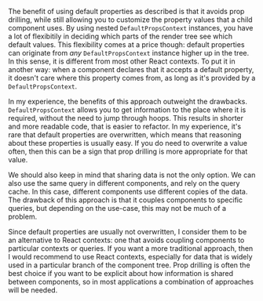 The benefit of using default properties as described is that it avoids prop drilling, while still allowing you to customize the property
values that a child component uses. By using nested `DefaultPropsContext` instances, you have a lot of flexibitily in deciding which parts
of the render tree see which default values.
This flexibility comes at a price though: default properties can originate from _any_ `DefaultPropsContext` instance higher up in the tree.
In this sense, it is different from most other React contexts. To put it in another way: when a component declares that it accepts a
default property, it doesn't care where this property comes from, as long as it's provided by a `DefaultPropsContext`.

In my experience, the benefits of this approach outweight the drawbacks. `DefaultPropsContext` allows you to get information
to the place where it is required, without the need to jump through hoops. This results in shorter and more readable code, that is
easier to refactor. In my experience, it's rare that default properties are overwritten, which means that reasoning about
these properties is usually easy. If you do need to overwrite a value often, then this can be a sign that prop drilling is more
appropriate for that value.

We should also keep in mind that sharing data is not the only option. We can also use the same query in different components,
and rely on the query cache. In this case, different components use different copies of the data. The drawback of this approach
is that it couples components to specific queries, but depending on the use-case, this may not be much of a problem.

Since default properties are usually not overwritten, I consider them to be an alternative to React contexts: one that avoids
coupling components to particular contexts or queries. If you want a more traditional approach, then I would recommend to use React contexts, especially for data that is widely used in a particular branch of the component tree. Prop drilling is often the best
choice if you want to be explicit about how information is shared between components, so in most applications a combination of
approaches will be needed.
